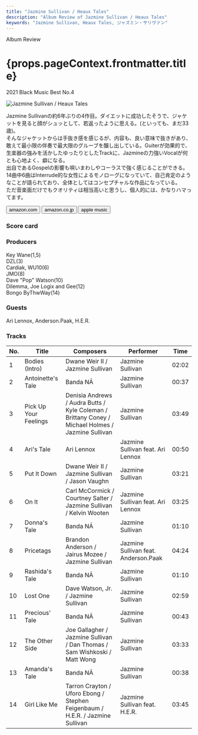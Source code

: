 ```yaml
---
title: "Jazmine Sullivan / Heaux Tales"
description: "Album Review of Jazmine Sullivan / Heaux Tales"
keywords: "Jazmine Sullivan, Heaux Tales, ジャズミン・サリヴァン"
---
```





<p className="largeP">Album Review</p>
<h1 className="h1--no--margin">{props.pageContext.frontmatter.title}</h1>
<p className="largeP">
  <Link to="/best50/2021/">2021 Black Music Best No.4</Link>
</p>

<Row  className="image-card-group">
	<Column colMd={"3"} colLg={"4"} noGutterMdLeft="">
       <ImageCard>

![Jazmine Sullivan / Heaux Tales](../../images/cd/jazminesullivan4L.jpg)

</ImageCard>
	</Column>
	<Column colMd={"4"} colLg={"8"} noGutterMdLeft="">
	<p>
	Jazmine Sullivanの約6年ぶりの4作目。ダイエットに成功したそうで、ジャケットを見ると顔がシュッとして、若返ったように思える。(といっても、まだ33歳)。
  <br/>そんなジャケットからは手抜き感を感じるが、内容も、良い意味で抜きがあり、敢えて最小限の伴奏で最大限のグルーブを醸し出している。Guiterが効果的で、生楽器の強みを活かしたゆったりとしたTrackに、Jazmineの力強いVocalが何とも心地よく、癖になる。
  <br/>出自であるGospelの影響も唄いまわしやコーラスで強く感じることができる。14曲中6曲はInterrude的な女性によるモノローグになっていて、自己肯定のようなことが語られており、全体としてはコンセプチャルな作品になっている。
  <br/>ただ音楽面だけでもクオリティは相当高いと思うし、個人的には、かなりハマってます。
  </p>
  <div>
	  <Button className="button-right-mergin"  href="https://amzn.to/3kS7qnT" kind="primary" size="small" renderIcon={ArrowUpRight24}>
      amazon.com
    </Button>
    <Button className="button-right-mergin"  href="https://amzn.to/3v2oT1A" kind="secondary" size="small" renderIcon={ArrowUpRight24}>
      amazon.co.jp
    </Button>
    <Button className="button-right-mergin"  href="https://apple.co/38fRSFB" kind="tertiary" size="small" renderIcon={ArrowUpRight24}>
      apple music
    </Button>
	</div>
  </Column>
</Row>
<Row >
  <Column colMd={"4"} colLg={"4"} noGutterMdLeft="">
    <div>
      <h3>Score card</h3>
	    <SliderJS1 value="5" />
      <SliderJS2 value="2" />
	    <SliderJS3 value="1" />
      <SliderJS4 value="9" />
    </div>
  </Column>
  <Column colMd={"4"} colLg={"8"} noGutterMdLeft="">
    <div>
      <h3>Producers</h3>
      <p>
        Key Wane(1,5)
        <br/>DZL(3)
        <br/>Cardiak, WU10(6)
        <br/>JMO(8)
        <br/>Dave "Pop" Watson(10)
        <br/>Dilemma, Joe Logix and Gee(12)
        <br/>Bongo ByThwWay(14)
      </p>
      <h3>Guests</h3>
      <p>
        Ari Lennox, Anderson.Paak, H.E.R.
      </p>
    </div>
  </Column>
</Row>

<h3>Tracks</h3>

| No. | Title                 | Composers                                                                                         | Performer                            | Time  |
| --- | --------------------- | ------------------------------------------------------------------------------------------------- | ------------------------------------ | ----- |
| 1   | Bodies (Intro)        | Dwane Weir II / Jazmine Sullivan                                                                  | Jazmine Sullivan                     | 02:02 |
| 2   | Antoinette's Tale     | Banda NÃ                                                                                          | Jazmine Sullivan                     | 00:37 |
| 3   | Pick Up Your Feelings | Denisia Andrews / Audra Butts / Kyle Coleman / Brittany Coney / Michael Holmes / Jazmine Sullivan | Jazmine Sullivan                     | 03:49 |
| 4   | Ari's Tale            | Ari Lennox                                                                                        | Jazmine Sullivan feat. Ari Lennox    | 00:50 |
| 5   | Put It Down           | Dwane Weir II / Jazmine Sullivan / Jason Vaughn                                                   | Jazmine Sullivan                     | 03:21 |
| 6   | On It                 | Carl McCormick / Courtney Salter / Jazmine Sullivan / Kelvin Wooten                               | Jazmine Sullivan feat. Ari Lennox    | 03:25 |
| 7   | Donna's Tale          | Banda NÃ                                                                                          | Jazmine Sullivan                     | 01:10 |
| 8   | Pricetags             | Brandon Anderson / Jairus Mozee / Jazmine Sullivan                                                | Jazmine Sullivan feat. Anderson.Paak | 04:24 |
| 9   | Rashida's Tale        | Banda NÃ                                                                                          | Jazmine Sullivan                     | 01:10 |
| 10  | Lost One              | Dave Watson, Jr. / Jazmine Sullivan                                                               | Jazmine Sullivan                     | 02:59 |
| 11  | Precious' Tale        | Banda NÃ                                                                                          | Jazmine Sullivan                     | 00:43 |
| 12  | The Other Side        | Joe Gallagher / Jazmine Sullivan / Dan Thomas / Sam Wishkoski / Matt Wong                         | Jazmine Sullivan                     | 03:33 |
| 13  | Amanda's Tale         | Banda NÃ                                                                                          | Jazmine Sullivan                     | 00:38 |
| 14  | Girl Like Me          | Tarron Crayton / Uforo Ebong / Stephen Feigenbaum / H.E.R. / Jazmine Sullivan                     | Jazmine Sullivan feat. H.E.R.        | 03:45 |
